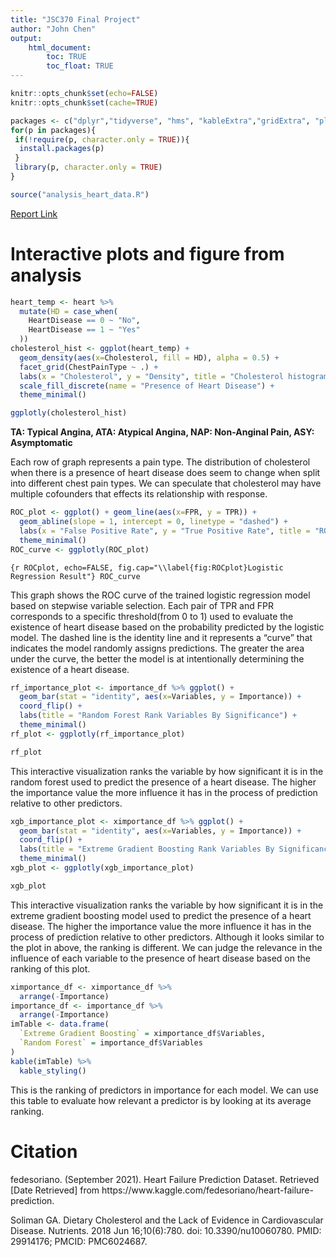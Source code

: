 ```yaml
---
title: "JSC370 Final Project"
author: "John Chen"
output: 
    html_document:
        toc: TRUE
        toc_float: TRUE
---
```



```r
knitr::opts_chunk$set(echo=FALSE)
knitr::opts_chunk$set(cache=TRUE)
```

```r
packages <- c("dplyr","tidyverse", "hms", "kableExtra","gridExtra", "plotly", "widgetframe", "tidytext", "pROC")
for(p in packages){
 if(!require(p, character.only = TRUE)){
  install.packages(p) 
 }
 library(p, character.only = TRUE)
}
```

```r
source("analysis_heart_data.R")
```

[Report Link](report.pdf)

# Interactive plots and figure from analysis
```r
heart_temp <- heart %>%
  mutate(HD = case_when(
    HeartDisease == 0 ~ "No",
    HeartDisease == 1 ~ "Yes"
  ))
cholesterol_hist <- ggplot(heart_temp) +
  geom_density(aes(x=Cholesterol, fill = HD), alpha = 0.5) +
  facet_grid(ChestPainType ~ .) +
  labs(x = "Cholesterol", y = "Density", title = "Cholesterol histogram by the presence of heart disease for each pain type") +
  scale_fill_discrete(name = "Presence of Heart Disease") +
  theme_minimal()
```
```r
ggplotly(cholesterol_hist)
```

**TA: Typical Angina, ATA: Atypical Angina, NAP: Non-Anginal Pain, ASY: Asymptomatic**

Each row of graph represents a pain type. The distribution of cholesterol when there is a presence of heart disease does seem to change when split into different chest pain types. We can speculate that cholesterol may have multiple cofounders that effects its relationship with response. 



```r
ROC_plot <- ggplot() + geom_line(aes(x=FPR, y = TPR)) +
  geom_abline(slope = 1, intercept = 0, linetype = "dashed") +
  labs(x = "False Positive Rate", y = "True Positive Rate", title = "ROC Curve Of Logistic Regression Model")+
  theme_minimal()
ROC_curve <- ggplotly(ROC_plot)
```

```{r ROCplot, echo=FALSE, fig.cap="\\label{fig:ROCplot}Logistic Regression Result"}
ROC_curve
```

This graph shows the ROC curve of the trained logistic regression model based on stepwise variable selection. Each pair of TPR and FPR corresponds to a specific threshold(from 0 to 1) used to evaluate the existence of heart disease based on the probability predicted by the logistic model. The dashed line is the identity line and it represents a "curve" that indicates the model randomly assigns predictions. The greater the area under the curve, the better the model is at intentionally determining the existence of a heart disease.



```r
rf_importance_plot <- importance_df %>% ggplot() +
  geom_bar(stat = "identity", aes(x=Variables, y = Importance)) +
  coord_flip() +
  labs(title = "Random Forest Rank Variables By Significance") +
  theme_minimal()
rf_plot <- ggplotly(rf_importance_plot)
```
```r
rf_plot
```

This interactive visualization ranks the variable by how significant it is in the random forest used to predict the presence of a heart disease. The higher the importance value the more influence it has in the process of prediction relative to other predictors. 



```r
xgb_importance_plot <- ximportance_df %>% ggplot() +
  geom_bar(stat = "identity", aes(x=Variables, y = Importance)) +
  coord_flip() +
  labs(title = "Extreme Gradient Boosting Rank Variables By Significance") +
  theme_minimal()
xgb_plot <- ggplotly(xgb_importance_plot)
```
```r
xgb_plot
```

This interactive visualization ranks the variable by how significant it is in the extreme gradient boosting model used to predict the presence of a heart disease. The higher the importance value the more influence it has in the process of prediction relative to other predictors. Although it looks similar to the plot in above, the ranking is different. We can judge the relevance in the influence of each variable to the presence of heart disease based on the ranking of this plot.



```r
ximportance_df <- ximportance_df %>%
  arrange(-Importance)
importance_df <- importance_df %>%
  arrange(-Importance)
imTable <- data.frame(
  `Extreme Gradient Boosting` = ximportance_df$Variables,
  `Random Forest` = importance_df$Variables
)
kable(imTable) %>%
  kable_styling()
```

This is the ranking of predictors in importance for each model. We can use this table to evaluate how relevant a predictor is by looking at its average ranking.

# Citation

fedesoriano. (September 2021). Heart Failure Prediction Dataset. Retrieved [Date Retrieved] from https://www.kaggle.com/fedesoriano/heart-failure-prediction.

Soliman GA. Dietary Cholesterol and the Lack of Evidence in Cardiovascular Disease. Nutrients. 2018 Jun 16;10(6):780. doi: 10.3390/nu10060780. PMID: 29914176; PMCID: PMC6024687. 